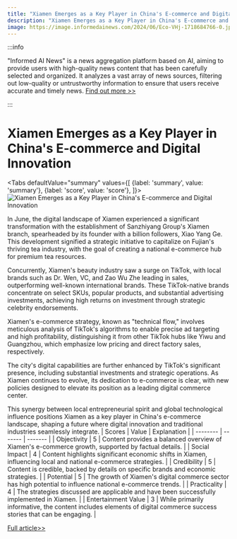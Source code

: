 ```yaml
---
title: "Xiamen Emerges as a Key Player in China's E-commerce and Digital Innovation"
description: "Xiamen Emerges as a Key Player in China's E-commerce and Digital Innovation"
image: https://image.informedainews.com/2024/06/Eco-VHj-1718684766-0.jpg
---
```



:::info

"Informed AI News" is a news aggregation platform based on AI, aiming to provide users with high-quality news content that has been carefully selected and organized. It analyzes a vast array of news sources, filtering out low-quality or untrustworthy information to ensure that users receive accurate and timely news.  [Find out more >>](/)

:::

# Xiamen Emerges as a Key Player in China's E-commerce and Digital Innovation


<Tabs
	defaultValue="summary"
	values={[
	{label: 'summary', value: 'summary'},
	{label: 'score', value: 'score'},
]}>
<TabItem value="summary">
<img
  src="https://image.informedainews.com/2024/06/Eco-VHj-1718684766-0.jpg"
  alt="Xiamen Emerges as a Key Player in China's E-commerce and Digital Innovation"
/>



In June, the digital landscape of Xiamen experienced a significant transformation with the establishment of Sanzhiyang Group's Xiamen branch, spearheaded by its founder with a billion followers, Xiao Yang Ge. This development signified a strategic initiative to capitalize on Fujian's thriving tea industry, with the goal of creating a national e-commerce hub for premium tea resources.

Concurrently, Xiamen's beauty industry saw a surge on TikTok, with local brands such as Dr. Wen, VC, and Zao Wu Zhe leading in sales, outperforming well-known international brands. These TikTok-native brands concentrate on select SKUs, popular products, and substantial advertising investments, achieving high returns on investment through strategic celebrity endorsements.

Xiamen's e-commerce strategy, known as "technical flow," involves meticulous analysis of TikTok's algorithms to enable precise ad targeting and high profitability, distinguishing it from other TikTok hubs like Yiwu and Guangzhou, which emphasize low pricing and direct factory sales, respectively.

The city's digital capabilities are further enhanced by TikTok's significant presence, including substantial investments and strategic operations. As Xiamen continues to evolve, its dedication to e-commerce is clear, with new policies designed to elevate its position as a leading digital commerce center.

This synergy between local entrepreneurial spirit and global technological influence positions Xiamen as a key player in China's e-commerce landscape, shaping a future where digital innovation and traditional industries seamlessly integrate.
</TabItem>
<TabItem value="score">
	| Scores     | Value   | Explanation |
	| -------- | ------- | ------- |
	| Objectivity  | 5    | Content provides a balanced overview of Xiamen's e-commerce growth, supported by factual details.    |
	| Social Impact | 4     | Content highlights significant economic shifts in Xiamen, influencing local and national e-commerce strategies.    |
	| Credibility    | 5    | Content is credible, backed by details on specific brands and economic strategies.    |
	| Potential    | 5    | The growth of Xiamen's digital commerce sector has high potential to influence national e-commerce trends.    |
	| Practicality    | 4    | The strategies discussed are applicable and have been successfully implemented in Xiamen.    |
	| Entertainment Value    | 3    | While primarily informative, the content includes elements of digital commerce success stories that can be engaging.    |
</TabItem>
</Tabs>

[Full article>>](https://www.36kr.com/p/2823137106528776)
